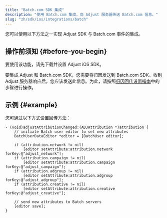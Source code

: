 ```yaml
---
title: "Batch.com SDK 集成"
description: "使用 Batch.com 集成，向 Adjust 服务器传送 Batch.com 信息。"
slug: "zh/sdk/ios/integrations/batch"
---
```


您可以使用以下方法之一实现 Adjust SDK 与 Batch.com 事件的集成。

## 操作前须知 {#before-you-begin}

要使用该功能，请先下载并设置 Adjust iOS SDK。

要集成 Adjust 和 Batch.com SDK，您需要将归因发送到 Batch.com SDK。收到 Adjust 服务器响应后，您应该发送此信息。为此，请按照[归因回传设置指南](https://help.adjust.com/zh/article/attribution-callbacks-ios-sdk)中的步骤进行操作。

## 示例 {#example}

您可通过以下方式设置回传方法：

```objc
- (void)adjustAttributionChanged:(ADJAttribution *)attribution {
    // initiate Batch user editor to set new attributes
    BatchUserDataEditor *editor = [BatchUser editor];

    if (attribution.network != nil)
        [editor setAttribute:attribution.network forKey:@"adjust_network"];
    if (attribution.campaign != nil)
        [editor setAttribute:attribution.campaign forKey:@"adjust_campaign"];
    if (attribution.adgroup != nil)
        [editor setAttribute:attribution.adgroup forKey:@"adjust_adgroup"];
    if (attribution.creative != nil)
        [editor setAttribute:attribution.creative forKey:@"adjust_creative"];

    // send new attributes to Batch servers
    [editor save];
}
```
